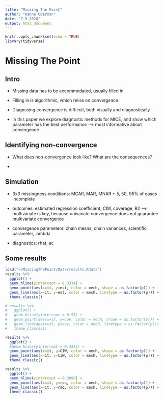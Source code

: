 ---
title: "Missing The Point"
author: "Hanne Oberman"
date: "7-9-2020"
output: html_document
---

```{r setup, include=FALSE}
knitr::opts_chunk$set(echo = TRUE)
library(tidyverse)
```

# Missing The Point

## Intro

- Missing data has to be accommodated, usually filled in

- Filling in is algorithmic, which relies on convergence

- Diagnosing convergence is difficult, both visually and diagnostically

- In this paper we explore diagnostic methods for MICE, and show which parameter has the best performance --> most informative about convergence 


## Identifying non-convergence

- What does non-convergence look like? What are the consequences?

- 


## Simulation

- 3x3 missingness conditions: MCAR, MAR, MNAR + 5, 50, 95% of cases incomplete

- outcomes: estimated regression coefficient, CIW, coverage, R2 --> multivariate is key, because univariate convergence does not guarantee multivariate convergence

- convergence parameters: chain means, chain variances, scientific parameter, lambda

- diagnostics: rhat, ac

## Some results

```{r echo=FALSE}
load("~/MissingThePoint/Data/results.Rdata")
results %>%
  ggplot() +
  geom_hline(yintercept = 0.3334) +
  geom_point(aes(x=it, y=est, color = mech, shape = as.factor(p))) +
  geom_line(aes(x=it, y=est, color = mech, linetype = as.factor(p))) +
  theme_classic()

# results %>% 
#   ggplot() + 
#   geom_hline(yintercept = 0.95) +
#   geom_point(aes(x=it, y=cov, color = mech, shape = as.factor(p))) + 
#   geom_line(aes(x=it, y=cov, color = mech, linetype = as.factor(p))) + 
#   theme_classic()

results %>%
  ggplot() +
  #geom_hline(yintercept = 0.3334) +
  geom_point(aes(x=it, y=CIW, color = mech, shape = as.factor(p))) +
  geom_line(aes(x=it, y=CIW, color = mech, linetype = as.factor(p))) +
  theme_classic()

results %>%
  ggplot() +
  geom_hline(yintercept = 0.2090) +
  geom_point(aes(x=it, y=rsq, color = mech, shape = as.factor(p))) +
  geom_line(aes(x=it, y=rsq, color = mech, linetype = as.factor(p))) +
  theme_classic()

```




